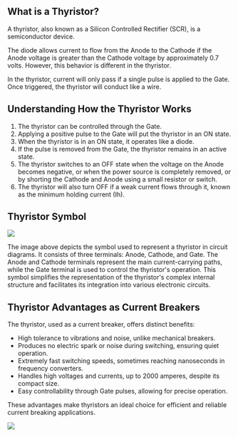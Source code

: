 
## What is a Thyristor?

A thyristor, also known as a Silicon Controlled Rectifier (SCR), is a semiconductor device.

The diode allows current to flow from the Anode to the Cathode if the Anode voltage is greater than the Cathode voltage by approximately 0.7 volts. However, this behavior is different in the thyristor.

In the thyristor, current will only pass if a single pulse is applied to the Gate. Once triggered, the thyristor will conduct like a wire.

## Understanding How the Thyristor Works

1. The thyristor can be controlled through the Gate.
2. Applying a positive pulse to the Gate will put the thyristor in an ON state.
3. When the thyristor is in an ON state, it operates like a diode.
4. If the pulse is removed from the Gate, the thyristor remains in an active state.
5. The thyristor switches to an OFF state when the voltage on the Anode becomes negative, or when the power source is completely removed, or by shorting the Cathode and Anode using a small resistor or switch.
6. The thyristor will also turn OFF if a weak current flows through it, known as the minimum holding current (Ih).

## Thyristor Symbol

<Image src="/thyristor-symbol.gif" caption="Thyristor Symbol" />

The image above depicts the symbol used to represent a thyristor in circuit diagrams. It consists of three terminals: Anode, Cathode, and Gate. The Anode and Cathode terminals represent the main current-carrying paths, while the Gate terminal is used to control the thyristor's operation. This symbol simplifies the representation of the thyristor's complex internal structure and facilitates its integration into various electronic circuits.

## Thyristor Advantages as Current Breakers

The thyristor, used as a current breaker, offers distinct benefits:

- High tolerance to vibrations and noise, unlike mechanical breakers.
- Produces no electric spark or noise during switching, ensuring quiet operation.
- Extremely fast switching speeds, sometimes reaching nanoseconds in frequency converters.
- Handles high voltages and currents, up to 2000 amperes, despite its compact size.
- Easy controllability through Gate pulses, allowing for precise operation.

These advantages make thyristors an ideal choice for efficient and reliable current breaking applications.

<Image src="/thyristors-types.jpeg" caption="Thyristors Types" />
